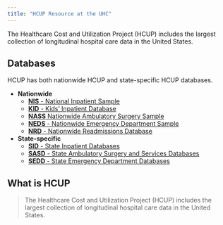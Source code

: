 ```yaml
---
title: "HCUP Resource at the UHC"
---
```


The Healthcare Cost and Utilization Project (HCUP) includes the largest collection of longitudinal hospital care data in the United States.

## Databases

HCUP has both nationwide HCUP and state-specific HCUP databases.

-   **Nationwide**
    -   [**NIS** - National Inpatient Sample](https://www.hcup-us.ahrq.gov/db/nation/nis/nisdbdocumentation.jsp)
    -   [**KID** - Kids' Inpatient Database](https://www.hcup-us.ahrq.gov/db/nation/kid/kiddbdocumentation.jsp)
    -   [**NASS** Nationwide Ambulatory Surgery Sample](https://www.hcup-us.ahrq.gov/db/nation/nass/nassdbdocumentation.jsp)
    -   [**NEDS** - Nationwide Emergency Department Sample](https://www.hcup-us.ahrq.gov/db/nation/neds/nedsdbdocumentation.jsp)
    -   [**NRD** - Nationwide Readmissions Database](https://www.hcup-us.ahrq.gov/db/nation/nrd/nrddbdocumentation.jsp)
-   **State-specific**
    -   [**SID** - State Inpatient Databases](https://www.hcup-us.ahrq.gov/db/state/siddbdocumentation.jsp)
    -   [**SASD** - State Ambulatory Surgery and Services Databases](https://www.hcup-us.ahrq.gov/db/state/sasddbdocumentation.jsp)
    -   [**SEDD** - State Emergency Department Databases](https://www.hcup-us.ahrq.gov/db/state/sedddbdocumentation.jsp)

## What is HCUP

> The Healthcare Cost and Utilization Project (HCUP) includes the largest collection of longitudinal hospital care data in the United States.
